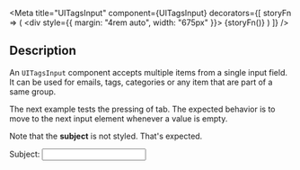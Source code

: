 

<Meta
  title="UITagsInput"
  component={UITagsInput}
  decorators={[
    storyFn => (
      <UIProvider>
        <div style={{ margin: "4rem auto", width: "675px" }}>
          {storyFn()}
        </div>
      </UIProvider>
    )
  ]}
/>

## Description

An `UITagsInput` component accepts multiple items from a single input field. It can be used for emails, tags, categories or any item that are part of a same group.

<Preview>
  <Story name="Simple Example">
    <UITagsInput />
  </Story>
</Preview>

<Preview>
  <Story name="With Initial Value">
    <UITagsInput
      value={["rene@example.com", "lorem@ipsum.com"]}
    />
  </Story>
</Preview>

<Preview>
  <Story name="With label">
    <UITagsInput label="To:" />
  </Story>
</Preview>

<Preview>
  <Story name="With id">
    <UITagsInput label="To:" id="emails_01" />
  </Story>
</Preview>

<Preview>
  <Story name="With \'name\' prop">
    <UITagsInput label="To:" id="emails_02" name="emails_02" />
  </Story>
</Preview>

<Preview>
  <Story name="With email validation">
    <UITagsInput
      label="To:"
      id="emails_03"
      name="emails_03"
      validation={emailValidation}
    />
  </Story>
</Preview>

The next example tests the pressing of tab. The expected behavior is to move to the next input element whenever a value is empty.

Note that the **subject** is not styled. That's expected.

<Preview>
  <Story name="With tabs testing">
    <div className="container">
      <UITagsInput
        label="To:"
        id="emails_04"
        name="emails_04"
        validation={emailValidation}
      />
      <div className="subject" style={{ marginTop: "10px" }}>
        <label htmlFor="subject_04"  style={{ marginRight: "5px" }}>Subject:</label>
        <input id="subject_04" name="subject_04" />
      </div>
    </div>
  </Story>
</Preview>
